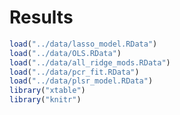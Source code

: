 # Results

```r
load("../data/lasso_model.RData")
load("../data/OLS.RData")
load("../data/all_ridge_mods.RData")
load("../data/pcr_fit.RData")
load("../data/plsr_model.RData")
library("xtable")
library("knitr")
```
